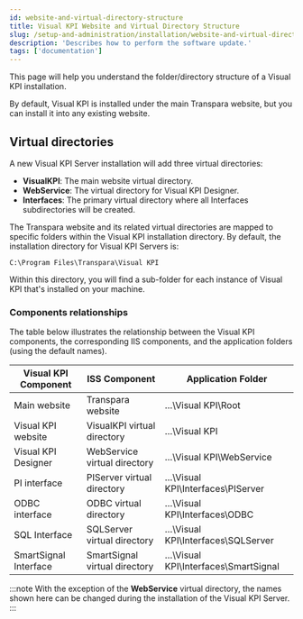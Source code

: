 ```yaml
---
id: website-and-virtual-directory-structure
title: Visual KPI Website and Virtual Directory Structure
slug: /setup-and-administration/installation/website-and-virtual-directory-structure
description: 'Describes how to perform the software update.'
tags: ['documentation']
---
```


This page will help you understand the folder/directory structure of a Visual KPI installation.

By default, Visual KPI is installed under the main Transpara website, but you can install it into any existing website.

## Virtual directories

A new Visual KPI Server installation will add three virtual directories:

- **VisualKPI**: The main website virtual directory.
- **WebService**: The virtual directory for Visual KPI Designer.
- **Interfaces**: The primary virtual directory where all Interfaces subdirectories will be created.

The Transpara website and its related virtual directories are mapped to specific folders within the Visual KPI installation directory. By default, the installation directory for Visual KPI Servers is:

```
C:\Program Files\Transpara\Visual KPI
```

Within this directory, you will find a sub-folder for each instance of Visual KPI that's installed on your machine.

### Components relationships

The table below illustrates the relationship between the Visual KPI components, the corresponding IIS components, and the application folders (using the default names).

<table>
  <thead>
    <tr>
      <th>
        <span><b>Visual KPI Component</b></span>
      </th>
      <th>
        <span><b>ISS Component</b></span>
      </th>
      <th>
        <span><b>Application Folder</b></span>
      </th>
    </tr>
  </thead>
  <tbody>
    <tr>
      <td><span>Main website</span></td>
      <td><span>Transpara website</span></td>
      <td><span>…\Visual KPI\Root</span></td>
    </tr>
    <tr>
      <td><span>Visual KPI website</span></td>
      <td><span>VisualKPI virtual directory</span></td>
      <td><span>…\Visual KPI</span></td>
    </tr>
    <tr>
      <td><span>Visual KPI Designer</span></td>
      <td><span>WebService virtual directory</span></td>
      <td><span>…\Visual KPI\WebService</span></td>
    </tr>
    <tr>
      <td><span>PI interface</span></td>
      <td><span>PIServer virtual directory</span></td>
      <td><span>…\Visual KPI\Interfaces\PIServer</span></td>
    </tr>
    <tr>
      <td><span>ODBC interface</span></td>
      <td><span>ODBC virtual directory</span></td>
      <td><span>…\Visual KPI\Interfaces\ODBC</span></td>
    </tr>
    <tr>
      <td><span>SQL Interface</span></td>
      <td><span>SQLServer virtual directory</span></td>
      <td><span>…\Visual KPI\Interfaces\SQLServer</span></td>
    </tr>
    <tr>
      <td><span>SmartSignal Interface</span></td>
      <td><span>SmartSignal virtual directory</span></td>
      <td><span>…\Visual KPI\Interfaces\SmartSignal</span></td>
    </tr>
  </tbody>
</table>

:::note
With the exception of the **WebService** virtual directory, the names shown here can be changed during the installation of the Visual KPI Server.
:::

